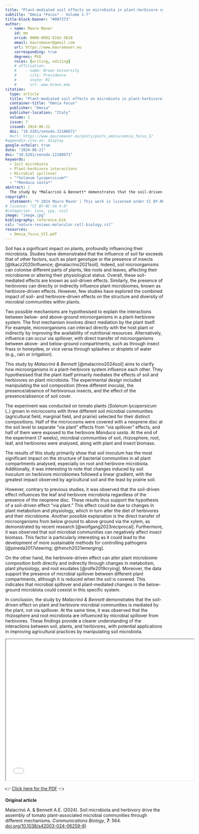 ```yaml
---
title: "Plant-mediated soil effects on microbiota in plant-herbivore systems"
subtitle: "Omnia *Focus* - Volume 1-7"
title-block-banner: "#007373"
author:
  - name: Mauro Maver
    id: mm
    orcid: 0000-0002-8162-3618
    email: mauromaver@gmail.com
    url: https://www.mauromaver.eu
    corresponding: true
    degrees: PhD
    roles: [writing, editing]
    # affiliation: 
    #    - name: Brown University
    #      city: Providence
    #      state: RI
    #      url: www.brown.edu
citation:
  type: article
  title: "Plant-mediated soil effects on microbiota in plant-herbivore systems"
  container-title: "Omnia Focus"
  publisher: "Omnia"
  publisher-location: "Italy"
  volume: 1
  issue: 7
  issued: 2024-06-21
  doi: "10.5281/zenodo.12188671"
  #url: https://www.mauromaver.eu/posts/posts_omnia/omnia_focus_I/
#appendix-cite-as: display
google-scholar: true
date: "2024-06-21"
doi: "10.5281/zenodo.12188671"
keywords:
  - Soil microbiota
  - Plant-herbivore interactions
  - Microbial spillover
  - "*Solanum lycopersicum*"
  - "*Menduca sexta*"
abstract: |
  The study by *Malacrinò & Bennett* demonstrates that the soil-driven effects on plant and herbivore microbial communities are primarily mediated through the plant itself rather than through direct microorganism transfer. The results also highlight the impact of herbivores on the rhizosphere and root microbiota via microbial spillover. These findings offer insights into soil-plant-herbivore interactions with potential applications in sustainable agricultural practices.
copyright:
  statement: "© 2024 Mauro Maver | This work is licensed under CC BY-NC-SA 4.0"
# license: "CC BY-NC-SA 4.0"
#categories: [xxx, yyy, zzz]
image: "image.jpg"
bibliography: reference.bib
csl: "nature-reviews-molecular-cell-biology.csl"
resources: 
  - Omnia_focus_VII.pdf
---
```


::: drop-cap
Soil has a significant impact on plants, profoundly influencing their microbiota. Studies have demonstrated that the influence of soil far exceeds that of other factors, such as plant genotype or the presence of insects [@tkacz2020influence; @malacrino2021soil]. Indeed, soil microorganisms can colonise different parts of plants, like roots and leaves, affecting their microbiome or altering their physiological status. Overall, these soil-mediated effects are known as soil-driven effects. Similarly, the presence of herbivores can directly or indirectly influence plant microbiomes, known as herbivore-driven effects. However, few studies have explored the combined impact of soil- and herbivore-driven effects on the structure and diversity of microbial communities within plants.
:::

Two possible mechanisms are hypothesised to explain the interactions between below- and above-ground microorganisms in a plant-herbivore system. The first mechanism involves direct mediation by the plant itself. For example, microorganisms can interact directly with the host plant or indirectly by improving the availability of nutritional resources. Alternatively, influence can occur via spillover, with direct transfer of microorganisms between above- and below-ground compartments, such as through insect frass or honeydew, or vice versa through splashes or droplets of water (e.g., rain or irrigation).

This study by *Malacrinò & Bennett* [@malacrino2024soil] aims to clarify how microorganisms in a plant-herbivore system influence each other. They hypothesised that the plant itself primarily mediates the effects of soil and herbivores on plant microbiota. The experimental design included manipulating the soil composition (three different inocula), the presence/absence of herbivorous insects, and the effect of the presence/absence of soil cover.

The experiment was conducted on tomato plants (*Solanum lycopersicum* L.) grown in microcosms with three different soil microbial communities (agricultural field, marginal field, and prairie) selected for their distinct compositions. Half of the microcosms were covered with a neoprene disc at the soil level to separate “via plant” effects from “via spillover” effects, and half of them were exposed to the herbivore *Manduca sexta*. At the end of the experiment (7 weeks), microbial communities of soil, rhizosphere, root, leaf, and herbivores were analysed, along with plant and insect biomass.

The results of this study primarily show that soil inoculum has the most significant impact on the structure of bacterial communities in all plant compartments analysed, especially on root and herbivore microbiota. Additionally, it was interesting to note that changes induced by soil inoculum on herbivore microbiomes followed a linear gradient, with the greatest impact observed by agricultural soil and the least by prairie soil.

However, contrary to previous studies, it was observed that the soil-driven effect influences the leaf and herbivore microbiota regardless of the presence of the neoprene disc. These results thus support the hypothesis of a soil-driven effect “via plant.” This effect could be due to changes in plant metabolism and physiology, which in turn alter the diet of herbivores and their microbiome. Another possible explanation is the direct transfer of microorganisms from below ground to above ground via the xylem, as demonstrated by recent research [@wolfgang2023reciprocal]. Furthermore, it was observed that soil microbial communities can negatively affect insect biomass. This factor is particularly interesting as it could lead to the development of more sustainable methods for controlling pathogens [@pineda2017steering; @french2021emerging].

On the other hand, the herbivore-driven effect can alter plant microbiome composition both directly and indirectly through changes in metabolism, plant physiology, and root exudates [@rolfe2019crying]. Moreover, the data support the presence of microbial spillover between different plant compartments, although it is reduced when the soil is covered. This indicates that microbial spillover and plant-mediated changes in the below-ground microbiota could coexist in this specific system.

In conclusion, the study by *Malacrinò & Bennett* demonstrates that the soil-driven effect on plant and herbivore microbial communities is mediated by the plant, not via spillover. At the same time, it was observed that the rhizosphere and root microbiota are influenced by microbial spillover from herbivores. These findings provide a clearer understanding of the interactions between soil, plants, and herbivores, with potential applications in improving agricultural practices by manipulating soil microbiota.

::: {style="text-align: center"}
<iframe width="600" height="450" src="Omnia_focus_VII.pdf">

</iframe>
:::

::: PDF
👉 [Click here for the PDF](Omnia_focus_VII.pdf "Here you can download the PDF version") 👈
:::

::: {.callout-note appearance="minimal"}
**Original article**

Malacrinò A. & Bennett A.E. (2024). Soil microbiota and herbivory drive the assembly of tomato plant-associated microbial communities through different mechanisms. *Communications Biology*, **7**: 564. [doi.org/10.1038/s42003-024-06259-6)](https://doi.org/10.1038/s42003-024-06259-6)
:::
